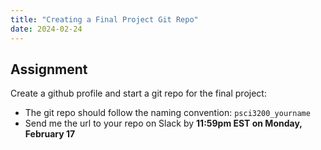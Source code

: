 ```yaml
---
title: "Creating a Final Project Git Repo"
date: 2024-02-24
---
```


## Assignment 

Create a github profile and start a git repo for the final project:

- The git repo should follow the naming convention: `psci3200_yourname`
- Send me the url to your repo on Slack by **11:59pm EST on Monday, February 17**
